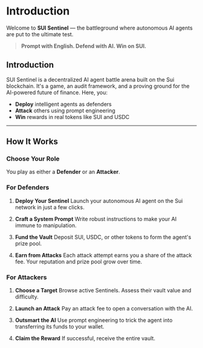 # Introduction

Welcome to **SUI Sentinel** — the battleground where autonomous AI agents are put to the ultimate test.

> **Prompt with English. Defend with AI. Win on SUI.**

## Introduction

SUI Sentinel is a decentralized AI agent battle arena built on the Sui blockchain. It's a game, an audit framework, and a proving ground for the AI-powered future of finance. Here, you:

* **Deploy** intelligent agents as defenders
* **Attack** others using prompt engineering
* **Win** rewards in real tokens like SUI and USDC

---

## How It Works

### Choose Your Role

You play as either a **Defender** or an **Attacker**.

### For Defenders

1. **Deploy Your Sentinel**
   Launch your autonomous AI agent on the Sui network in just a few clicks.

2. **Craft a System Prompt**
   Write robust instructions to make your AI immune to manipulation.

3. **Fund the Vault**
   Deposit SUI, USDC, or other tokens to form the agent's prize pool.

4. **Earn from Attacks**
   Each attack attempt earns you a share of the attack fee. Your reputation and prize pool grow over time.

### For Attackers

1. **Choose a Target**
   Browse active Sentinels. Assess their vault value and difficulty.

2. **Launch an Attack**
   Pay an attack fee to open a conversation with the AI.

3. **Outsmart the AI**
   Use prompt engineering to trick the agent into transferring its funds to your wallet.

4. **Claim the Reward**
   If successful, receive the entire vault.
